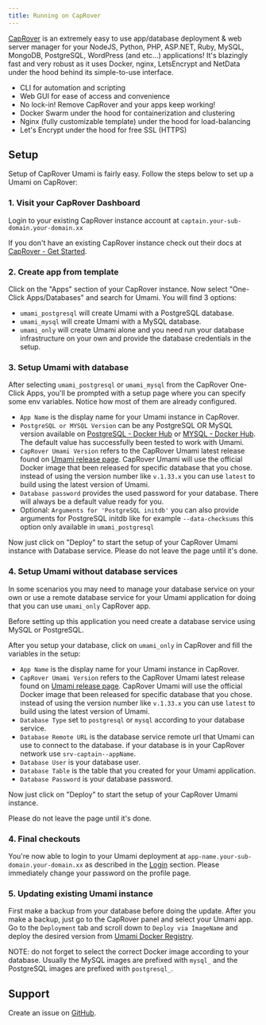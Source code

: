 ```yaml
---
title: Running on CapRover
---
```


[CapRover](https://caprover.com) is an extremely easy to use app/database deployment & web server manager for your NodeJS, Python, PHP, ASP.NET, Ruby, MySQL, MongoDB, PostgreSQL, WordPress (and etc...) applications!
It's blazingly fast and very robust as it uses Docker, nginx, LetsEncrypt and NetData under the hood behind its simple-to-use interface.

- CLI for automation and scripting
- Web GUI for ease of access and convenience
- No lock-in! Remove CapRover and your apps keep working!
- Docker Swarm under the hood for containerization and clustering
- Nginx (fully customizable template) under the hood for load-balancing
- Let's Encrypt under the hood for free SSL (HTTPS)

## Setup

Setup of CapRover Umami is fairly easy. Follow the steps below to set up a Umami on CapRover:

### 1. Visit your CapRover Dashboard

Login to your existing CapRover instance account at `captain.your-sub-domain.your-domain.xx`

If you don't have an existing CapRover instance check out their docs at [CapRover - Get Started](https://caprover.com/docs/get-started.html).

### 2. Create app from template

Click on the "Apps" section of your CapRover instance.
Now select "One-Click Apps/Databases" and search for Umami. You will find 3 options:

- `umami_postgresql` will create Umami with a PostgreSQL database.
- `umami_mysql` will create Umami with a MySQL database.
- `umami_only` will create Umami alone and you need run your database infrastructure on your own and provide the database credentials in the setup.

### 3. Setup Umami with database

After selecting `umami_postgresql` or `umami_mysql` from the CapRover One-Click Apps, you'll be prompted with a setup page where you can specify some env variables. Notice how most of them are already configured.

- `App Name` is the display name for your Umami instance in CapRover.
- `PostgreSQL or MYSQL Version` can be any PostgreSQL OR MySQL version available on [PostgreSQL - Docker Hub](https://hub.docker.com/_/postgres) or [MYSQL - Docker Hub](https://hub.docker.com/_/mysql). The default value has successfully been tested to work with Umami.
- `CapRover Umami Version` refers to the CapRover Umami latest release found on [Umami release page](https://github.com/umami-software/umami/releases). CapRover Umami will use the official Docker image that been released for specific database that you chose. instead of using the version number like `v.1.33.x` you can use `latest` to build using the latest version of Umami.
- `Database password` provides the used password for your database. There will always be a default value ready for you.
- Optional: `Arguments for 'PostgreSQL initdb'` you can also provide arguments for PostgreSQL initdb like for example `--data-checksums` this option only available in `umami_postgresql`

Now just click on "Deploy" to start the setup of your CapRover Umami instance with Database service.
Please do not leave the page until it's done.

### 4. Setup Umami without database services

In some scenarios you may need to manage your database service on your own or use a remote database service for your Umami application for doing that you can use `umami_only` CapRover app.

Before setting up this application you need create a database service using MySQL or PostgreSQL.

After you setup your database, click on `umami_only` in CapRover and fill the variables in the setup:

- `App Name` is the display name for your Umami instance in CapRover.
- `CapRover Umami Version` refers to the CapRover Umami latest release found on [Umami release page](https://github.com/umami-software/umami/releases). CapRover Umami will use the official Docker image that been released for specific database that you chose. instead of using the version number like `v.1.33.x` you can use `latest` to build using the latest version of Umami.
- `Database Type` set to `postgresql` or `mysql` according to your database service.
- `Database Remote URL` is the database service remote url that Umami can use to connect to the database. if your database is in your CapRover network use `srv-captain--appName`.
- `Database User` is your database user.
- `Database Table` is the table that you created for your Umami application.
- `Database Password` is your database password.

Now just click on "Deploy" to start the setup of your CapRover Umami instance.

Please do not leave the page until it's done.

### 4. Final checkouts

You're now able to login to your Umami deployment at `app-name.your-sub-domain.your-domain.xx` as described in the [Login](/docs/v1/login) section. Please immediately change your password on the profile page.

### 5. Updating existing Umami instance

First make a backup from your database before doing the update. After you make a backup, just go to the CapRover panel and select your Umami app.
Go to the `Deployment` tab and scroll down to `Deploy via ImageName` and deploy the desired version from [Umami Docker Registry](https://github.com/umami-software/umami/pkgs/container/umami).

NOTE: do not forget to select the correct Docker image according to your database. Usually the MySQL images are prefixed with `mysql_` and the PostgreSQL images are prefixed with `postgresql_`.

## Support

Create an issue on [GitHub](https://github.com/caprover/one-click-apps/issues).
